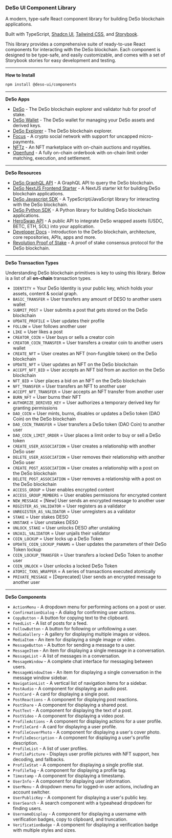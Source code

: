 
<Meta title="Introduction" />

### DeSo UI Component Library

A modern, type-safe React component library for building DeSo blockchain applications.

Built with TypeScript, [Shadcn UI](https://ui.shadcn.com/), [Tailwind CSS](https://tailwindcss.com/), and [Storybook](https://storybook.js.org/).

This library provides a comprehensive suite of ready-to-use React components for interacting with the DeSo blockchain. Each component is designed to be type-safe, and easily customizable, and comes with a set of Storybook stories for easy development and testing.

---

**How to Install**

```bash
npm install @deso-ui/components
```
---

**DeSo Apps**

- [DeSo](https://deso.com) - The DeSo blockchain explorer and validator hub for proof of stake.
- [DeSo Wallet](https://wallet.deso.com) - The DeSo wallet for managing your DeSo assets and derived keys.
- [DeSo Explorer](https://explorer.deso.com) - The DeSo blockchain explorer.
- [Focus](https://focus.xyz) - A crypto social network with support for uncapped micro-payments.
- [NFTz](https://nftz.xyz) - An NFT marketplace with on-chain auctions and royalties.
- [Openfund](https://openfund.com) - A fully on-chain orderbook with on-chain limit order matching, execution, and settlement.
---

**DeSo Resources**
- [DeSo GraphQL API](https://graphql-prod.deso.com/) - A GraphQL API to query the DeSo blockchain.
- [DeSo NextJS Frontend Starter](https://docs.deso.org/frontend-nextjs-example) - A NextJS starter kit for building DeSo blockchain applications.
- [DeSo Javascript SDK](https://github.com/deso-protocol/deso-js/tree/main) - A TypeScript/JavaScript library for interacting with the DeSo blockchain.
- [DeSo Python SDK](https://github.com/deso-protocol/deso-python-sdk) - A Python library for building DeSo blockchain applications.
- [HeroSwap API](https://heroswap.com/docs) - A public API to integrate DeSo wrapped assets (USDC, BETC, ETH, SOL) into your application.
- [Developer Docs](https://docs.deso.org) - Introduction to the DeSo blockchain, architecture, core repositories, APIs, apps and more.
- [Revolution Proof of Stake](https://revolution.deso.com/) - A proof of stake consensus protocol for the DeSo blockchain.

---

**DeSo Transaction Types**

Understanding DeSo blockchain primitives is key to using this library. Below is a list of all **on-chain** transaction types.

- `IDENTITY` = Your DeSo Identity is your public key, which holds your assets, content & social graph.
- `BASIC_TRANSFER` = User transfers any amount of DESO to another users wallet
- `SUBMIT_POST` = User submits a post that gets stored on the DeSo blockchain
- `UPDATE_PROFILE` = User updates their profile
- `FOLLOW` = User follows another user
- `LIKE` = User likes a post
- `CREATOR_COIN` = User buys or sells a creator coin
- `CREATOR_COIN_TRANSFER` = User transfers a creator coin to another users wallet
- `CREATE_NFT` = User creates an NFT (non-fungible token) on the DeSo blockchain
- `UPDATE_NFT` = User updates an NFT on the DeSo blockchain
- `ACCEPT_NFT_BID` = User accepts an NFT bid from an auction on the DeSo blockchain
- `NFT_BID` = User places a bid on an NFT on the DeSo blockchain
- `NFT_TRANSFER` = User transfers an NFT to another user
- `ACCEPT_NFT_TRANSFER` = User accepts an NFT transfer from another user
- `BURN_NFT` = User burns their NFT
- `AUTHORIZE_DERIVED_KEY` = User authorizes a temporary derived key for granting permissions
- `DAO_COIN` = User mints, burns, disables or updates a DeSo token (DAO Coin) on the DeSo blockchain
- `DAO_COIN_TRANSFER` = User transfers a DeSo token (DAO Coin) to another user
- `DAO_COIN_LIMIT_ORDER` = User places a limit order to buy or sell a DeSo token
- `CREATE_USER_ASSOCIATION` = User creates a relationship with another DeSo user
- `DELETE_USER_ASSOCIATION` = User removes their relationship with another DeSo user
- `CREATE_POST_ASSOCIATION` = User creates a relationship with a post on the DeSo blockchain
- `DELETE_POST_ASSOCIATION` = User removes a relationship with a post on the DeSo blockchain
- `ACCESS_GROUP` = User enables encrypted content
- `ACCESS_GROUP_MEMBERS` = User enables permissions for encrypted content
- `NEW_MESSAGE` = [New] User sends an encrypted message to another user
- `REGISTER_AS_VALIDATOR` = User registers as a validator
- `UNREGISTER_AS_VALIDATOR` = User unregisters as a validator
- `STAKE` = User stakes DESO
- `UNSTAKE` = User unstakes DESO
- `UNLOCK_STAKE` = User unlocks DESO after unstaking
- `UNJAIL_VALIDATOR` = User unjails their validator
- `COIN_LOCKUP` = User locks up a DeSo Token
- `UPDATE_COIN_LOCKUP_PARAMS` = User updates the parameters of their DeSo Token lockup
- `COIN_LOCKUP_TRANSFER` = User transfers a locked DeSo Token to another user
- `COIN_UNLOCK` = User unlocks a locked DeSo Token
- `ATOMIC_TXNS_WRAPPER` = A series of transactions executed atomically
- `PRIVATE_MESSAGE` = [Deprecated] User sends an encrypted message to another user

---

**DeSo Components**

- `ActionMenu` - A dropdown menu for performing actions on a post or user.
- `ConfirmationDialog` - A dialog for confirming user actions.
- `CopyButton` - A button for copying text to the clipboard.
- `FeedList` - A list of posts for a feed.
- `FollowButton` - A button for following or unfollowing a user.
- `MediaGallery` - A gallery for displaying multiple images or videos.
- `MediaItem` - An item for displaying a single image or video.
- `MessageButton` - A button for sending a message to a user.
- `MessageItem` - An item for displaying a single message in a conversation.
- `MessageList` - A list of messages in a conversation.
- `MessageWindow` - A complete chat interface for messaging between users.
- `MessageWindowItem` - An item for displaying a single conversation in the message window sidebar.
- `NavigationList` - A vertical list of navigation items for a sidebar.
- `PostAudio` - A component for displaying an audio post.
- `PostCard` - A card for displaying a single post.
- `PostReactions` - A component for displaying post reactions.
- `PostShare` - A component for displaying a shared post.
- `PostText` - A component for displaying the text of a post.
- `PostVideo` - A component for displaying a video post.
- `ProfileActions` - A component for displaying actions for a user profile.
- `ProfileCard` - A card for displaying a user profile.
- `ProfileCoverPhoto` - A component for displaying a user's cover photo.
- `ProfileDescription` - A component for displaying a user's profile description.
- `ProfileList` - A list of user profiles.
- `ProfilePicture` - Displays user profile pictures with NFT support, hex decoding, and fallbacks.
- `ProfileStat` - A component for displaying a single profile stat.
- `ProfileTag` - A component for displaying a profile tag.
- `Timestamp` - A component for displaying a timestamp.
- `UserInfo` - A component for displaying user information.
- `UserMenu` - A dropdown menu for logged-in user actions, including an account switcher.
- `UserPublicKey` - A component for displaying a user's public key.
- `UserSearch` - A search component with a typeahead dropdown for finding users.
- `UsernameDisplay` - A component for displaying a username with verification badges, copy to clipboard, and truncation.
- `VerificationBadge` - A component for displaying a verification badge with multiple styles and sizes.